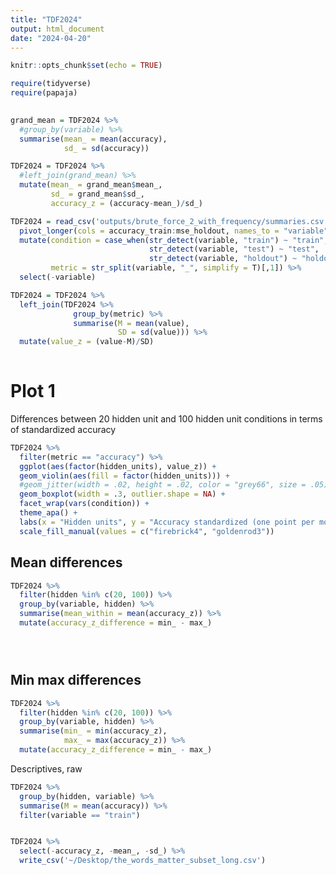 ```yaml
---
title: "TDF2024"
output: html_document
date: "2024-04-20"
---
```


```r
knitr::opts_chunk$set(echo = TRUE)

require(tidyverse)
require(papaja)

   
grand_mean = TDF2024 %>% 
  #group_by(variable) %>% 
  summarise(mean_ = mean(accuracy),
            sd_ = sd(accuracy))

TDF2024 = TDF2024 %>% 
  #left_join(grand_mean) %>% 
  mutate(mean_ = grand_mean$mean_,
         sd_ = grand_mean$sd_,
         accuracy_z = (accuracy-mean_)/sd_)

TDF2024 = read_csv('outputs/brute_force_2_with_frequency/summaries.csv') %>% 
  pivot_longer(cols = accuracy_train:mse_holdout, names_to = "variable", values_to = "value") %>% 
  mutate(condition = case_when(str_detect(variable, "train") ~ "train",
                               str_detect(variable, "test") ~ "test",
                               str_detect(variable, "holdout") ~ "holdout"),
         metric = str_split(variable, "_", simplify = T)[,1]) %>% 
  select(-variable)

TDF2024 = TDF2024 %>% 
  left_join(TDF2024 %>% 
              group_by(metric) %>% 
              summarise(M = mean(value),
                        SD = sd(value))) %>% 
  mutate(value_z = (value-M)/SD)
  

```

# Plot 1
Differences between 20 hidden unit and 100 hidden unit conditions in terms of standardized accuracy


```r
TDF2024 %>% 
  filter(metric == "accuracy") %>% 
  ggplot(aes(factor(hidden_units), value_z)) +
  geom_violin(aes(fill = factor(hidden_units))) +
  #geom_jitter(width = .02, height = .02, color = "grey66", size = .05) +
  geom_boxplot(width = .3, outlier.shape = NA) +
  facet_wrap(vars(condition)) +
  theme_apa() +
  labs(x = "Hidden units", y = "Accuracy standardized (one point per model)", fill = "Hidden units") +
  scale_fill_manual(values = c("firebrick4", "goldenrod3"))


```

## Mean differences


```r

TDF2024 %>% 
  filter(hidden %in% c(20, 100)) %>% 
  group_by(variable, hidden) %>% 
  summarise(mean_within = mean(accuracy_z)) %>% 
  mutate(accuracy_z_difference = min_ - max_)





```



## Min max differences

```r

TDF2024 %>% 
  filter(hidden %in% c(20, 100)) %>% 
  group_by(variable, hidden) %>% 
  summarise(min_ = min(accuracy_z),
            max_ = max(accuracy_z)) %>% 
  mutate(accuracy_z_difference = min_ - max_)


```

Descriptives, raw

```r
TDF2024 %>% 
  group_by(hidden, variable) %>% 
  summarise(M = mean(accuracy)) %>% 
  filter(variable == "train")


TDF2024 %>% 
  select(-accuracy_z, -mean_, -sd_) %>% 
  write_csv('~/Desktop/the_words_matter_subset_long.csv')


```
